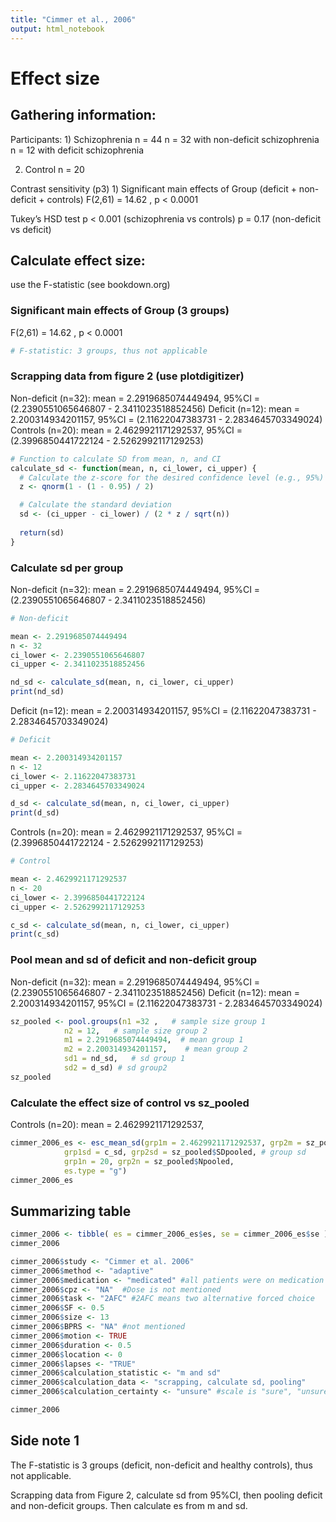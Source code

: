 ```yaml
---
title: "Cimmer et al., 2006"
output: html_notebook
---
```


# Effect size

## Gathering information:

Participants:
1) Schizophrenia n = 44
n = 32 with non-deficit schizophrenia
n = 12 with deficit schizophrenia

2)  Control n = 20

Contrast sensitivity (p3)
1) Significant main effects of Group (deficit + non-deficit + controls)
F(2,61) = 14.62 , p \< 0.0001

Tukey's HSD test
p \< 0.001 (schizophrenia vs controls)
p = 0.17 (non-deficit vs deficit)

## Calculate effect size:
use the F-statistic (see bookdown.org)

### Significant main effects of Group (3 groups)
F(2,61) = 14.62 , p \< 0.0001 
```r
# F-statistic: 3 groups, thus not applicable
```


### Scrapping data from figure 2 (use plotdigitizer)
Non-deficit (n=32): mean = 2.2919685074449494, 95%CI = (2.2390551065646807 - 2.3411023518852456)
Deficit (n=12): mean = 2.200314934201157, 95%CI = (2.11622047383731 - 2.2834645703349024) 
Controls (n=20): mean = 2.4629921171292537, 95%CI = (2.3996850441722124 - 2.5262992117129253)
```r
# Function to calculate SD from mean, n, and CI
calculate_sd <- function(mean, n, ci_lower, ci_upper) {
  # Calculate the z-score for the desired confidence level (e.g., 95%)
  z <- qnorm(1 - (1 - 0.95) / 2)

  # Calculate the standard deviation
  sd <- (ci_upper - ci_lower) / (2 * z / sqrt(n))
  
  return(sd)
}
```

### Calculate sd per group
Non-deficit (n=32): mean = 2.2919685074449494, 95%CI = (2.2390551065646807 - 2.3411023518852456)
```r
# Non-deficit 

mean <- 2.2919685074449494
n <- 32
ci_lower <- 2.2390551065646807
ci_upper <- 2.3411023518852456

nd_sd <- calculate_sd(mean, n, ci_lower, ci_upper)
print(nd_sd)

```

Deficit (n=12): mean = 2.200314934201157, 95%CI = (2.11622047383731 - 2.2834645703349024)
```r
# Deficit 

mean <- 2.200314934201157
n <- 12
ci_lower <- 2.11622047383731
ci_upper <- 2.2834645703349024

d_sd <- calculate_sd(mean, n, ci_lower, ci_upper)
print(d_sd)
```

Controls (n=20): mean = 2.4629921171292537, 95%CI = (2.3996850441722124 - 2.5262992117129253)
```r
# Control 

mean <- 2.4629921171292537
n <- 20
ci_lower <- 2.3996850441722124
ci_upper <- 2.5262992117129253

c_sd <- calculate_sd(mean, n, ci_lower, ci_upper)
print(c_sd)
```

### Pool mean and sd of deficit and non-deficit group
Non-deficit (n=32): mean = 2.2919685074449494, 95%CI = (2.2390551065646807 - 2.3411023518852456)
Deficit (n=12): mean = 2.200314934201157, 95%CI = (2.11622047383731 - 2.2834645703349024)
```r
sz_pooled <- pool.groups(n1 =32 ,   # sample size group 1
            n2 = 12,   # sample size group 2
            m1 = 2.2919685074449494,  # mean group 1
            m2 = 2.200314934201157,    # mean group 2
            sd1 = nd_sd,   # sd group 1
            sd2 = d_sd) # sd group2 
sz_pooled
```

### Calculate the effect size of control vs sz_pooled
Controls (n=20): mean = 2.4629921171292537,
```r
cimmer_2006_es <- esc_mean_sd(grp1m = 2.4629921171292537, grp2m = sz_pooled$Mpooled,  # group mean
            grp1sd = c_sd, grp2sd = sz_pooled$SDpooled, # group sd
            grp1n = 20, grp2n = sz_pooled$Npooled, 
            es.type = "g")
cimmer_2006_es
```


## Summarizing table

```r
cimmer_2006 <- tibble( es = cimmer_2006_es$es, se = cimmer_2006_es$se ) 
cimmer_2006

cimmer_2006$study <- "Cimmer et al. 2006"
cimmer_2006$method <- "adaptive" 
cimmer_2006$medication <- "medicated" #all patients were on medication
cimmer_2006$cpz <- "NA"  #Dose is not mentioned
cimmer_2006$task <- "2AFC" #2AFC means two alternative forced choice
cimmer_2006$SF <- 0.5
cimmer_2006$size <- 13
cimmer_2006$BPRS <- "NA" #not mentioned
cimmer_2006$motion <- TRUE 
cimmer_2006$duration <- 0.5 
cimmer_2006$location <- 0
cimmer_2006$lapses <- "TRUE"  
cimmer_2006$calculation_statistic <- "m and sd"  
cimmer_2006$calculation_data <- "scrapping, calculate sd, pooling" 
cimmer_2006$calculation_certainty <- "unsure" #scale is "sure", "unsure", "very unsure"

cimmer_2006
```

## Side note 1
The F-statistic is 3 groups (deficit, non-deficit and healthy controls), thus not applicable. 

Scrapping data from Figure 2, calculate sd from 95%CI, then pooling deficit and non-deficit groups. Then calculate es from m and sd.

